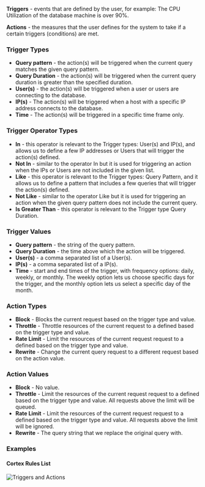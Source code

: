 **Triggers** - events that are defined by the user, for example: The CPU Utilization of the database machine is over 90%.

**Actions** - the measures that the user defines for the system to take if a certain triggers (conditions) are met.

### Trigger Types

* **Query pattern** - the action(s) will be triggered when the current query matches the given query pattern.
* **Query Duration** - the action(s) will be triggered when the current query duration is greater than the specified duration.
* **User(s)** - the action(s) will be triggered when a user or users are connecting to the database.
* **IP(s)** - The action(s) will be triggered when a host with a specific IP address connects to the database.
* **Time** - The action(s) will be triggered in a specific time frame only. 

### Trigger Operator Types

* **In** - this operator is relevant to the Trigger types: User(s) and IP(s), and allows us to define a few IP addresses or Users that will trigger the action(s) defined.
* **Not In** - similar to the operator In but it is used for triggering an action when the IPs or Users are not included in the given list.
* **Like** - this operator is relevant to the Trigger types: Query Pattern, and it allows us to define a pattern that includes a few queries that will trigger the action(s) defined.
* **Not Like** - similar to the operator Like but it is used for triggering an action when the given query pattern does not include the current query.
* **Is Greater Than** - this operator is relevant to the Trigger type Query Duration.

### Trigger Values

* **Query pattern** - the string of the query pattern.
* **Query Duration** - the time above which the action will be triggered.
* **User(s)** - a comma separated list of a User(s).
* **IP(s)** - a comma separated list of a IP(s).
* **Time** - start and end times of the trigger, with frequency options: daily, weekly, or monthly. The weekly option lets us choose specific days for the trigger, and the monthly option lets us select a specific day of the month.

### Action Types

* **Block** - Blocks the current request based on the trigger type and value. 
* **Throttle** - Throttle resources of the current request to a defined based on the trigger type and value.
* **Rate Limit** - Limit the resources of the current request request to a defined based on the trigger type and value.
* **Rewrite** - Change the current query request to a different request based on the action value.

### Action Values

* **Block** - No value. 
* **Throttle** - Limit the resources of the current request request to a defined based on the trigger type and value. All requests above the limit will be queued.
* **Rate Limit** - Limit the resources of the current request request to a defined based on the trigger type and value. All requests above the limit will be ignored.
* **Rewrite** - The query string that we replace the original query with.

### Examples


#### Cortex Rules List

<img
  className="block dark:block"
  src="/images/automation/cortex/automation1.png"
  alt="Triggers and Actions"
/>